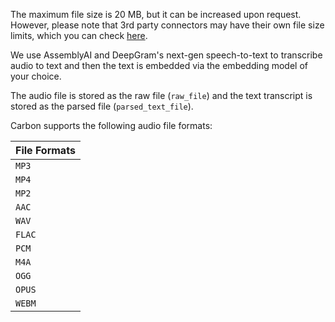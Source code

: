 <Info>The maximum file size is 20 MB, but it can be increased upon request. However, please note that 3rd party connectors may have their own file size limits, which you can check [here](/connectors).</Info>

We use AssemblyAI and DeepGram's next-gen speech-to-text to transcribe audio to text and then the text is embedded via the embedding model of your choice.

The audio file is stored as the raw file (`raw_file`) and the text transcript is stored as the parsed file (`parsed_text_file`).

Carbon supports the following audio file formats:

| File Formats |
| -------- | 
| `MP3`     | 
| `MP4`     | 
| `MP2`   | 
| `AAC`     | 
| `WAV`     | 
| `FLAC`     | 
| `PCM`   | 
| `M4A`     | 
| `OGG`     | 
| `OPUS`   |  
| `WEBM`   |  




